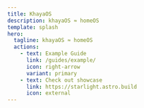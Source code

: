 ```yaml
---
title: KhayaOS
description: khayaOS ≈ homeOS
template: splash
hero:
  tagline: khayaOS ≈ homeOS
  actions:
    - text: Example Guide
      link: /guides/example/
      icon: right-arrow
      variant: primary
    - text: Check out showcase
      link: https://starlight.astro.build
      icon: external
---
```



<ExampleLayout>
  <ExampleCard
    src="https://images.unsplash.com/photo-1611269154421-4e27233ac5c7?w=500&auto=format&fit=crop&q=60&ixlib=rb-4.0.3&ixid=M3wxMjA3fDB8MHxzZWFyY2h8MTV8fHdvcmtzcGFjZXxlbnwwfHwwfHx8MA%3D%3D"
    index={0}
  />
  <ExampleCard
    src="https://images.unsplash.com/photo-1526887593587-a307ea5d46b4?w=500&auto=format&fit=crop&q=60&ixlib=rb-4.0.3&ixid=M3wxMjA3fDB8MHxzZWFyY2h8NjJ8fGRlc2t0b3B8ZW58MHx8MHx8fDA%3D"
    index={1}
  />
  <ExampleCard
    src="https://images.unsplash.com/photo-1557338016-706b8768a3e5?w=500&auto=format&fit=crop&q=60&ixlib=rb-4.0.3&ixid=M3wxMjA3fDB8MHxzZWFyY2h8OTZ8fGRlc2t0b3B8ZW58MHx8MHx8fDA%3D"
    index={2}
  />
</ExampleLayout>
